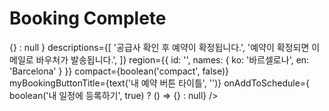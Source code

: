 
<Meta title="booking-completion / Booking Complete" decorators={[withKnobs]} />

# Booking Complete

<Preview>
  <Story name="Default">
    <BookingCompletion
      title={'발권이\n완료되었습니다.'}
      onMoveToBookingDetail={
        boolean('내 예약 상세 액션', true) ? () => {} : null
      }
      descriptions={[
        '공급사 확인 후 예약이 확정됩니다.',
        '예약이 확정되면 이메일로 바우처가 발송됩니다.',
      ]}
      region={{ id: '', names: { ko: '바르셀로나', en: 'Barcelona' } }}
      compact={boolean('compact', false)}
      myBookingButtonTitle={text('내 예약 버튼 타이틀', '')}
      onAddToSchedule={ boolean('내 일정에 등록하기', true) ? () => {} : null}
    />
  </Story>
</Preview>
